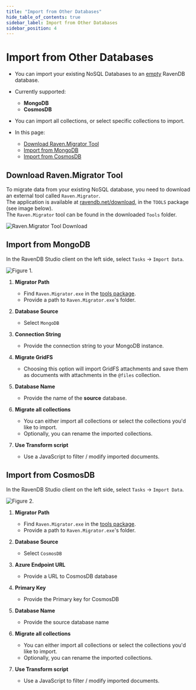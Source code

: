 ```yaml
---
title: "Import from Other Databases"
hide_table_of_contents: true
sidebar_label: Import from Other Databases
sidebar_position: 4
---
```



# Import from Other Databases
<Admonition type="note" title="">

* You can import your existing NoSQL Databases to an [empty](../../../../studio/database/create-new-database/general-flow.mdx) RavenDB database.  

* Currently supported:  
   * **MongoDB**  
   * **CosmosDB**  

* You can import all collections, or select specific collections to import.  

* In this page:

  * [Download Raven.Migrator Tool](../../../../studio/database/tasks/import-data/import-from-other.mdx#download-ravenmigrator-tool)  
  * [Import from MongoDB](../../../../studio/database/tasks/import-data/import-from-other.mdx#import-from-mongodb)  
  * [Import from CosmosDB](../../../../studio/database/tasks/import-data/import-from-other.mdx#import-from-cosmosdb)  

</Admonition>



## Download Raven.Migrator Tool

To migrate data from your existing NoSQL database, you need to download an external tool called `Raven.Migrator`.  
The application is available at [ravendb.net/download](https://ravendb.net/download), in the `TOOLS` package (see image below).  
The `Raven.Migrator` tool can be found in the downloaded `Tools` folder. 

![Raven.Migrator Tool Download](./assets/raven-migrator-tool-download.png)


## Import from MongoDB
In the RavenDB Studio client on the left side, select `Tasks` -&gt; `Import Data`.

![Figure 1.](./assets/mongodb-1.png)

1. **Migrator Path**  
   * Find `Raven.Migrator.exe` in the [tools package](../../../../studio/database/tasks/import-data/import-from-other.mdx#download-ravenmigrator-tool).  
   * Provide a path to `Raven.Migrator.exe`'s folder.  

2. **Database Source**  
   * Select `MongoDB`  
   
3. **Connection String**  
   * Provide the connection string to your MongoDB instance.  
   
4. **Migrate GridFS** 
   * Choosing this option will import GridFS attachments and save them as documents with attachments in the `@files` collection.  
   
5. **Database Name**
   * Provide the name of the **source** database.  
   
6. **Migrate all collections**  
   * You can either import all collections or select the collections you'd like to import.  
   * Optionally, you can rename the imported collections.  
   
7. **Use Transform script**  
   * Use a JavaScript to filter / modify imported documents.  




## Import from CosmosDB
In the RavenDB Studio client on the left side, select `Tasks` -&gt; `Import Data`.

![Figure 2.](./assets/cosmosdb-1.png)


1. **Migrator Path**  
   * Find `Raven.Migrator.exe` in the [tools package](../../../../studio/database/tasks/import-data/import-from-other.mdx#download-ravenmigrator-tool).  
   * Provide a path to `Raven.Migrator.exe`'s folder.  

2. **Database Source**  
   * Select `CosmosDB`  
   
3. **Azure Endpoint URL**  
   * Provide a URL to CosmosDB database  
   
4. **Primary Key**  
   * Provide the Primary key for CosmosDB  
   
5. **Database Name**  
   * Provide the source database name  
   
6. **Migrate all collections**  
   * You can either import all collections or select the collections you'd like to import.  
   * Optionally, you can rename the imported collections.  
   
7. **Use Transform script**  
   * Use a JavaScript to filter / modify imported documents.  


